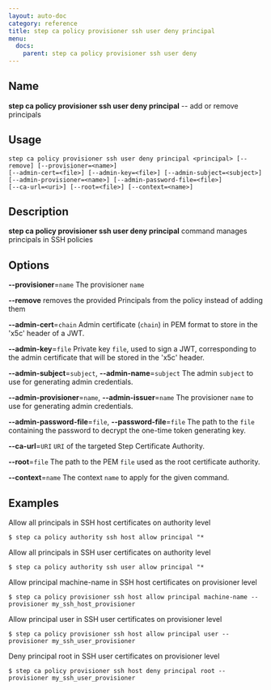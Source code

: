 ```yaml
---
layout: auto-doc
category: reference
title: step ca policy provisioner ssh user deny principal
menu:
  docs:
    parent: step ca policy provisioner ssh user deny
---
```


## Name
**step ca policy provisioner ssh user deny principal** -- add or remove principals

## Usage

```raw
step ca policy provisioner ssh user deny principal <principal> [--remove] [--provisioner=<name>]
[--admin-cert=<file>] [--admin-key=<file>] [--admin-subject=<subject>]
[--admin-provisioner=<name>] [--admin-password-file=<file>]
[--ca-url=<uri>] [--root=<file>] [--context=<name>]
```

## Description

**step ca policy provisioner ssh user deny principal** command manages principals in SSH policies

## Options


**--provisioner**=`name`
The provisioner `name`

**--remove**
removes the provided Principals from the policy instead of adding them

**--admin-cert**=`chain`
Admin certificate (`chain`) in PEM format to store in the 'x5c' header of a JWT.

**--admin-key**=`file`
Private key `file`, used to sign a JWT, corresponding to the admin certificate that will
be stored in the 'x5c' header.

**--admin-subject**=`subject`, **--admin-name**=`subject`
The admin `subject` to use for generating admin credentials.

**--admin-provisioner**=`name`, **--admin-issuer**=`name`
The provisioner `name` to use for generating admin credentials.

**--admin-password-file**=`file`, **--password-file**=`file`
The path to the `file` containing the password to decrypt the one-time token
generating key.

**--ca-url**=`URI`
`URI` of the targeted Step Certificate Authority.

**--root**=`file`
The path to the PEM `file` used as the root certificate authority.

**--context**=`name`
The context `name` to apply for the given command.

## Examples

Allow all principals in SSH host certificates on authority level
```shell
$ step ca policy authority ssh host allow principal "*
```

Allow all principals in SSH user certificates on authority level
```shell
$ step ca policy authority ssh user allow principal "*
```

Allow principal machine-name in SSH host certificates on provisioner level
```shell
$ step ca policy provisioner ssh host allow principal machine-name --provisioner my_ssh_host_provisioner
```

Allow principal user in SSH user certificates on provisioner level
```shell
$ step ca policy provisioner ssh host allow principal user --provisioner my_ssh_user_provisioner
```

Deny principal root in SSH user certificates on provisioner level
```shell
$ step ca policy provisioner ssh host deny principal root --provisioner my_ssh_user_provisioner
```

